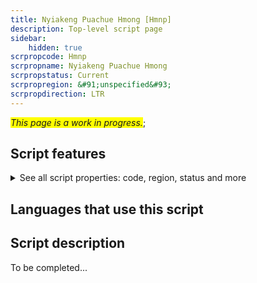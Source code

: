 ```yaml
---
title: Nyiakeng Puachue Hmong [Hmnp]
description: Top-level script page
sidebar:
    hidden: true
scrpropcode: Hmnp
scrpropname: Nyiakeng Puachue Hmong
scrpropstatus: Current
scrpropregion: &#91;unspecified&#93;
scrpropdirection: LTR
---
```


<span style='background-color:yellow'>_This page is a work in progress._</span>;


## Script features

<details>
<summary> See all script properties: code, region, status and more</summary>
<ScriptInfo />
</details>

## Languages that use this script

<WsList script='Hmnp' wsMax='5' />

## Script description

To be completed...

